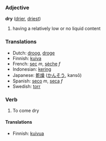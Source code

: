 === Adjective ===
'''dry''' ([[drier]], [[driest]])

#having a relatively low or no liquid content

=== Translations ===
*Dutch: [[droog]], [[droge]]
*Finnish: [[kuiva]]
*French: [[sec]] ''m'', [[sèche]] ''f''
*Indonesian: [[kering]]
*Japanese: [[乾燥]] ([[かんそう]], kansō)
*Spanish: [[seco]] ''m'', [[seca]] ''f''
*Swedish: [[torr]]

===Verb===

#To come dry

====Translations====

*Finnish: [[kuivua]]